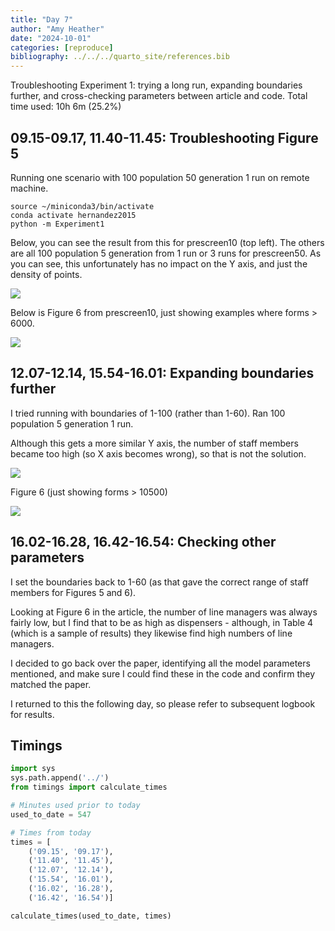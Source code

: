 ```yaml
---
title: "Day 7"
author: "Amy Heather"
date: "2024-10-01"
categories: [reproduce]
bibliography: ../../../quarto_site/references.bib
---
```


::: {.callout-note}

Troubleshooting Experiment 1: trying a long run, expanding boundaries further, and cross-checking parameters between article and code. Total time used: 10h 6m (25.2%)

:::

## 09.15-09.17, 11.40-11.45: Troubleshooting Figure 5

Running one scenario with 100 population 50 generation 1 run on remote machine.

```
source ~/miniconda3/bin/activate
conda activate hernandez2015
python -m Experiment1
```

Below, you can see the result from this for prescreen10 (top left). The others are all 100 population 5 generation from 1 run or 3 runs for prescreen50. As you can see, this unfortunately has no impact on the Y axis, and just the density of points.

![](figure5_prescreen10_100_50_1.png)

Below is Figure 6 from prescreen10, just showing examples where forms > 6000.

![](figure6_prescreen10_100_50_1.png)

## 12.07-12.14, 15.54-16.01: Expanding boundaries further

I tried running with boundaries of 1-100 (rather than 1-60). Ran 100 population 5 generation 1 run.

Although this gets a more similar Y axis, the number of staff members became too high (so X axis becomes wrong), so that is not the solution.

![](figure5_boundary100_100_5_1.png)

Figure 6 (just showing forms > 10500)

![](figure6_boundary100_100_5_1.png)

## 16.02-16.28, 16.42-16.54: Checking other parameters

I set the boundaries back to 1-60 (as that gave the correct range of staff members for Figures 5 and 6).

Looking at Figure 6 in the article, the number of line managers was always fairly low, but I find that to be as high as dispensers - although, in Table 4 (which is a sample of results) they likewise find high numbers of line managers.

I decided to go back over the paper, identifying all the model parameters mentioned, and make sure I could find these in the code and confirm they matched the paper.

I returned to this the following day, so please refer to subsequent logbook for results.

## Timings

```python
import sys
sys.path.append('../')
from timings import calculate_times

# Minutes used prior to today
used_to_date = 547

# Times from today
times = [
    ('09.15', '09.17'),
    ('11.40', '11.45'),
    ('12.07', '12.14'),
    ('15.54', '16.01'),
    ('16.02', '16.28'),
    ('16.42', '16.54')]

calculate_times(used_to_date, times)
```